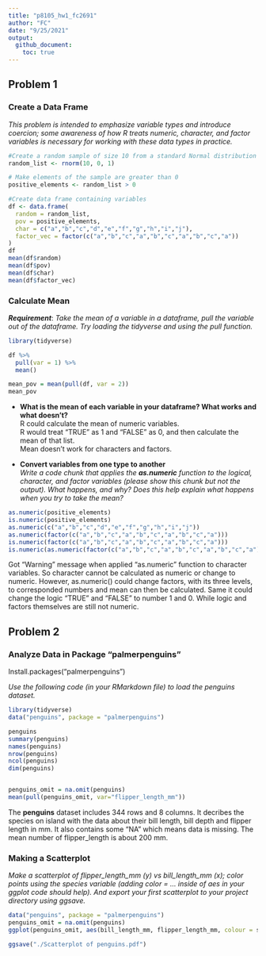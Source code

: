 ```yaml
---
title: "p8105_hw1_fc2691"
author: "FC"
date: "9/25/2021"
output: 
  github_document:
    toc: true
---
```



## Problem 1 

### Create a Data Frame
  
*This problem is intended to emphasize variable types and introduce coercion; some awareness of how R treats numeric, character, and factor variables is necessary for working with these data types in practice.*  

```r
#Create a random sample of size 10 from a standard Normal distribution
random_list <- rnorm(10, 0, 1)  

# Make elements of the sample are greater than 0
positive_elements <- random_list > 0  

#Create data frame containing variables
df <- data.frame(
  random = random_list,
  pov = positive_elements,
  char = c("a","b","c","d","e","f","g","h","i","j"),
  factor_vec = factor(c("a","b","c","a","b","c","a","b","c","a"))
)
df
mean(df$random)
mean(df$pov)
mean(df$char)
mean(df$factor_vec)
```

### Calculate Mean  

***Requirement***: *Take the mean of a variable in a dataframe, pull the variable out of the dataframe. Try loading the tidyverse and using the pull function.*  

```r
library(tidyverse)

df %>%
  pull(var = 1) %>% 
  mean()

mean_pov = mean(pull(df, var = 2))
mean_pov
```

- **What is the mean of each variable in your dataframe? What works and what doesn’t?**  
R could calculate the mean of numeric variables.  
R would treat "TRUE" as 1 and "FALSE" as 0, and then calculate the mean of that list.  
Mean doesn't work for characters and factors.  

- **Convert variables from one type to another**  
*Write a code chunk that applies the **as.numeric** function to the logical, character, and factor variables (please show this chunk but not the output). What happens, and why? Does this help explain what happens when you try to take the mean?*

```r
as.numeric(positive_elements)
is.numeric(positive_elements)
as.numeric(c("a","b","c","d","e","f","g","h","i","j")) 
as.numeric(factor(c("a","b","c","a","b","c","a","b","c","a")))
is.numeric(factor(c("a","b","c","a","b","c","a","b","c","a")))
is.numeric(as.numeric(factor(c("a","b","c","a","b","c","a","b","c","a"))))
```
Got "Warning" message when applied "as.numeric" function to character variables. So character cannot be calculated as numeric or change to numeric. However, as.numeric() could change factors, with its three levels, to corresponded numbers and mean can then be calculated. Same it could change the logic "TRUE" and "FALSE" to number 1 and 0. While logic and factors themselves are still not numeric. 

## Problem 2  

### Analyze Data in Package "palmerpenguins"  

Install.packages("palmerpenguins")  


*Use the following code (in your RMarkdown file) to load the penguins dataset. * 

```r

library(tidyverse)
data("penguins", package = "palmerpenguins")

penguins
summary(penguins)
names(penguins)
nrow(penguins)
ncol(penguins)
dim(penguins)


penguins_omit = na.omit(penguins)
mean(pull(penguins_omit, var="flipper_length_mm"))

```
The **penguins** dataset includes 344 rows and 8 columns. It decribes the species on island with the data about their bill length, bill depth and flipper length in mm. It also contains some "NA" which means data is missing. The mean number of flipper_length is about 200 mm.    

### Making a Scatterplot  

*Make a scatterplot of flipper_length_mm (y) vs bill_length_mm (x); color points using the species variable (adding color = ... inside of aes in your ggplot code should help). And export your first scatterplot to your project directory using ggsave.*

```r

data("penguins", package = "palmerpenguins")
penguins_omit = na.omit(penguins)
ggplot(penguins_omit, aes(bill_length_mm, flipper_length_mm, colour = species)) + geom_point()

ggsave("./Scatterplot of penguins.pdf")
```




